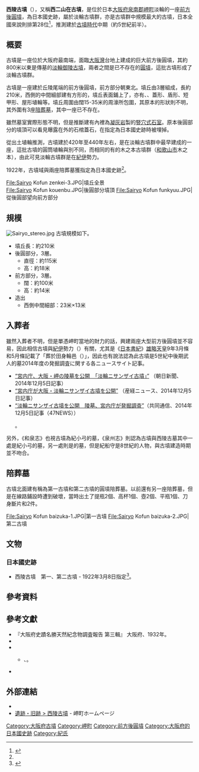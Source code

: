 {{日本古墳
|名稱     = 西陵古墳
|圖片     = [[File:Sairyo_Kofun_zenkei-1.JPG|250px]]<br>右邊是前方部分，左邊盡頭是後圓部分
|所屬     = 淡輪古墳群
|所在地   = 日本[[大阪府|大阪府]][[泉南郡|泉南郡]][[岬町|岬町]]淡輪
|形狀     = [[前方後圓墳|前方後圓墳]]
|規模     = 墳丘長210米<br>高15米
|建造時期 = [[古墳時代|古墳時代]]中期（約5世紀前半）
|墓室形態 = [[豎穴式石室|豎穴式石室]]（內為{{Link-ja|長持形石棺|長持形石棺}}）
|被葬者   = {{Link-ja|紀小弓|紀小弓}}
|出土文物   = {{Link-ja|圓筒埴輪|円筒埴輪}}和器材埴輪等
|史跡指定 = 日本國史跡
|其他 = 
}}

'''西陵古墳'''（{{jpn|j=西陵古墳|hg=さいりょうこふん|rm=Saryōkofun}}），又稱'''西二山在古墳'''，是位於日本[[大阪府|大阪府]][[泉南郡|泉南郡]][[岬町|岬町]]淡輪的一座[[前方後圓墳|前方後圓墳]]，為日本國史跡，屬於淡輪古墳群，亦是古墳群中規模最大的古墳，日本全國來說則排第28位<ref name="堺市">{{cite web |url=https://www.city.sakai.lg.jp/kanko/rekishi/dkofun/ranking/zenkoku.html |title=古墳大きさランキング（日本全国版） |publisher=[[堺市|堺市]] |accessdate=2016-09-24 |archive-url=https://web.archive.org/web/20190707201534/http://www.city.sakai.lg.jp/kanko/rekishi/dkofun/ranking/zenkoku.html |archive-date=2019-07-07 |dead-url=yes }}</ref>，推測建於[[古墳時代|古墳時代]]中期（約5世紀前半）。

== 概要 ==
古墳是一座位於大阪府最南端，面臨[[大阪灣|大阪灣]]台地上建成的巨大前方後圓墳，其約800米以東是傳{{Link-ja|五十瓊敷入彥命|五十瓊敷入彦命}}墓的[[淡輪御陵古墳|淡輪御陵古墳]]，兩者之間是已不存在的[[圓墳|圓墳]]{{Link-ja|西小山古墳|西小山古墳}}，這批古墳形成了淡輪古墳群。

古墳是一座建於丘陵尾端的前方後圓墳，前方部分朝東北{{Sfn|岬町の歴史|1995年|pp=45-47}}。墳丘由3層組成，長約210米{{Sfn|岬町の歴史|1995年|pp=45-47}}，西側的中間細部建有方形的{{Link-ja|造出|造出}}，墳丘表面鋪上了{{Link-ja|葺石|葺石}}，亦有{{Link-ja|圓筒埴輪|円筒埴輪}}、{{Link-ja|朝顏形埴輪|朝顔形埴輪}}、蓋形、盾形、短甲形、屋形埴輪等{{Link-ja|形象埴輪|形象埴輪}}。墳丘周圍由闊15-35米的周濠所包圍，其原本的形狀則不明{{Sfn|岬町の歴史|1995年|pp=45-47}}，其外圍有3座[[陪葬墓|陪葬墓]]，其中一座已不存在{{Sfn|西陵古墳（平凡社）|1986年}}。

雖然墓室實際形態不明，但是推斷建有內裡為[[凝灰岩|凝灰岩]]製{{Link-ja|長持形石棺|長持形石棺}}的[[豎穴式石室|豎穴式石室]]{{Sfn|西陵古墳（平凡社）|1986年}}。原本後圓部分的墳頂可以看見曝露在外的石棺蓋石，在指定為日本國史跡時被埋掉{{Sfn|西陵古墳（平凡社）|1986年}}。

從出土埴輪推測，古墳建於420年至440年左右{{Sfn|岬町の歴史|1995年|pp=45-47}}，是在淡輪古墳群中最早建成的一座，這批古墳的圓筒埴輪與別不同，而相同的有{{Link-ja|和歌山平野|和歌山平野}}的木之本古墳群（[[和歌山市|和歌山市]]木之本），由此可見淡輪古墳群是在[[紀伊國|紀伊]]勢力{{Sfn|岬町の歴史|1995年|pp=51-52}}。

1922年，古墳域與兩座陪葬墓獲指定為日本國史跡<ref name="国指定"/>。
<gallery>
File:Sairyo Kofun zenkei-3.JPG|墳丘全景<br />{{small|從西北方向拍攝，左面是前方部分，右面是後圓部分}}
File:Sairyo Kofun kouenbu.JPG|後圓部分墳頂
File:Sairyo Kofun funkyuu.JPG|從後圓部望向前方部分
</gallery>

== 規模 ==
[[File:Sairyo_stereo.jpg|thumb]]
古墳規模如下{{Sfn|西陵古墳（平凡社）|1986年}}。
* 墳丘長：約210米
* 後圓部分，3層。
** 直徑：約115米
** 高：約18米
* 前方部分，3層。
** 闊：約100米
** 高：約14米
* 造出
** 西側中間細部：23米×13米

== 入葬者 ==
雖然入葬者不明，但是單憑岬町當地的財力的話，興建兩座大型前方後圓墳並不容易，因此相信古墳與[[紀伊國|紀伊]]勢力（{{Link-ja|紀氏|紀氏}}）有關{{Sfn|岬町の歴史|1995年|pp=67-68}}，尤其是《[[日本書紀|日本書紀]]》[[雄略天皇|雄略天皇]]9年3月條和5月條記載了「葬於田身輪邑（{{lang|ja|たむわのむら，即淡輪村}}）」，因此也有說法認為此古墳是5世紀中後期武人{{Link-ja|紀小弓|紀小弓}}的墓<ref name="2014年調査">2014年度の発掘調査に関する各ニュースサイト記事。
* [http://www.asahi.com/articles/ASGD45WJKGD4PLZU003.html “宮内庁、大阪・岬の陵墓を公開　「淡輪ニサンザイ古墳」”] {{Wayback|url=http://www.asahi.com/articles/ASGD45WJKGD4PLZU003.html |date=20191121222758 }}（朝日新聞、2014年12月5日記事）
* [http://www.sankei.com/life/news/141205/lif1412050018-n1.html “宮内庁が大阪・淡輪ニサンザイ古墳を公開”] {{Wayback|url=http://www.sankei.com/life/news/141205/lif1412050018-n1.html |date=20150924130935 }}（産経ニュース、2014年12月5日記事）
* [http://www.47news.jp/CN/201412/CN2014120501001478.html “淡輪ニサンザイ古墳を公開　陵墓、宮内庁が発掘調査”]{{dead link|date=十月 2017 |bot=InternetArchiveBot }}（共同通信、2014年12月5日記事（47NEWS））</ref>。
另外，《和泉志》也視古墳為紀小弓的墓，《泉州志》則認為古墳與西陵古墓其中一處是紀小弓的墓，另一處則是{{Link-ja|紀船守|紀船守}}的墓，但是紀船守是8世紀的人物，與古墳建造時期並不吻合{{Sfn|岬町の歴史|1995年|pp=69-70}}。

== 陪葬墓 ==
古墳北面建有稱為第一古墳和第二古墳的圓墳陪葬墓{{Sfn|西陵古墳（平凡社）|1986年}}。以前還有另一座陪葬墓，但是在線路鋪設時遭到破壞，當時出土了提瓶2個、高杯1個、壺2個、平瓶1個、刀身斷片和{{Link-ja|鐵鏃|鉄鏃}}2件。
<gallery>
File:Sairyo Kofun baizuka-1.JPG|第一古墳
File:Sairyo Kofun baizuka-2.JPG|第二古墳
</gallery>

== 文物 ==
=== 日本國史跡 ===
* 西陵古墳　第一、第二古墳 - 1922年3月8日指定<ref name="国指定">{{日本國指定文化財等數據庫|401|1771|西陵古墳　第一、第二古墳}}</ref>。

== 參考資料 ==
{{reflist}}

== 參考文獻 ==
*『大阪府史蹟名勝天然紀念物調査報告 第三輯』 大阪府、1932年。
* {{Cite book|editor=|author=|year=1983|chapter=淡輪古墳群|title=角川日本地名大辞典 27 大阪府|publisher=[[角川書店|角川書店]]|isbn=978-4040012704|ref={{Harvid|淡輪古墳群（角川）|1983年}}}}
* {{Cite book|editor=|author=|year=1986|chapter=|title=日本歴史地名大系 28-2 大阪府の地名|publisher=[[平凡社|平凡社]] |isbn=978-4582490282|ref=}}
** {{Wikicite|reference=「泉南郡」|ref={{Harvid|泉南郡（平凡社）|1986年}}}}、{{Wikicite|reference=「西陵古墳」|ref={{Harvid|西陵古墳（平凡社）|1986年}}}}。
* {{Cite book|editor=|author=|year=1995|chapter=|title=岬町の歴史|publisher=岬町|isbn=|ref={{Harvid|岬町の歴史|1995年}}}}

== 外部連結 ==
{{Commonscat|Sairyo Kofun}}
* {{日本國指定文化財等數據庫|401|1771|西陵古墳　第一、第二古墳}}
* [http://www.town.misaki.osaka.jp/syogaigakusyu/sy_page/sy_page_0004.html 遺跡・旧跡 > 西陵古墳]{{Wayback|url=http://www.town.misaki.osaka.jp/syogaigakusyu/sy_page/sy_page_0004.html |date=20150724071213 }} - 岬町ホームページ

{{DEFAULTSORT:Saryōkofun}}
[[Category:大阪府古墳|Category:大阪府古墳]]
[[Category:岬町|Category:岬町]]
[[Category:前方後圓墳|Category:前方後圓墳]]
[[Category:大阪府的日本國史跡|Category:大阪府的日本國史跡]]
[[Category:紀氏|Category:紀氏]]